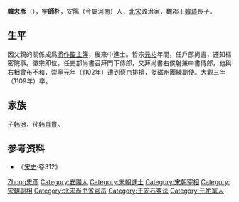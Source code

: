 '''韓忠彥'''（{{bd|1038年||1109年|catIdx=Han韓忠彥}}），字'''師朴'''，安陽（今屬河南）人，[[北宋|北宋]]政治家，魏郡王[[韓琦|韓琦]]長子。

== 生平 ==
因父親的關係成爲[[將作監|將作監]][[主簿|主簿]]，後來中進士。哲宗[[元祐_(年号)|元祐]]年間，任戶部尚書，遷知樞密院事。徽宗即位，任吏部尚書召拜門下侍郎，又拜尚書右僕射兼中書侍郎，他與右相[[曾布|曾布]]不和，[[崇寧|崇寧]]元年（1102年）遭到[[蔡京|蔡京]]排擠，貶磁州團練副使。[[大观_(年号)|大觀]]三年（1109年）卒。

== 家族 ==
子[[韩治|韩治]]，孙[[韩肖胄|韩肖胄]]。

== 参考资料 ==
{{reflist}}
*《[[宋史|宋史]]·卷312》
{{start box}}
{{s-before|[[范纯仁|范纯仁]]}}
{{s-title|[[北宋|北宋]][[尚书右仆射兼中书侍郎|尚书右仆射兼中书侍郎]]|1100年}}
{{s-after|[[曾布|曾布]]}}
{{s-before|[[章惇|章惇]]}}
{{s-title|[[北宋|北宋]][[尚书左仆射兼门下侍郎|尚书左仆射兼门下侍郎]]|1100年—1102年}}
{{s-after|[[蔡京|蔡京]]}}
{{end box}}
{{宋朝人物小作品}}

{{Authority control}}
{{DEFAULTSORT:Han韓忠彥}}
[[Category:韓姓|Zhong忠彥]]
[[Category:安陽人|Category:安陽人]]
[[Category:宋朝進士|Category:宋朝進士]]
[[Category:宋朝宰相|Category:宋朝宰相]]
[[Category:宋朝副相|Category:宋朝副相]]
[[Category:北宋尚书省官员|Category:北宋尚书省官员]]
[[Category:王安石变法|Category:王安石变法]]
[[Category:元祐黨人|Category:元祐黨人]]